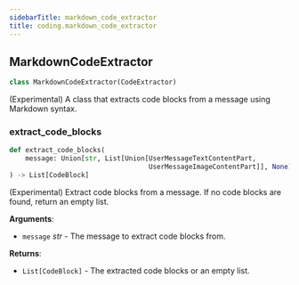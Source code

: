 ```yaml
---
sidebarTitle: markdown_code_extractor
title: coding.markdown_code_extractor
---
```


## MarkdownCodeExtractor

```python
class MarkdownCodeExtractor(CodeExtractor)
```

(Experimental) A class that extracts code blocks from a message using Markdown syntax.

### extract\_code\_blocks

```python
def extract_code_blocks(
    message: Union[str, List[Union[UserMessageTextContentPart,
                                   UserMessageImageContentPart]], None]
) -> List[CodeBlock]
```

(Experimental) Extract code blocks from a message. If no code blocks are found,
return an empty list.

**Arguments**:

- `message` _str_ - The message to extract code blocks from.
  

**Returns**:

- `List[CodeBlock]` - The extracted code blocks or an empty list.

